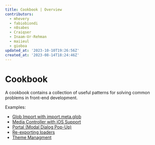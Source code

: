 ```yaml
---
title: Cookbook | Overview
contributors:
  - mhevery
  - fabiobiondi
  - n8sabes
  - Craiqser
  - Inaam-Ur-Rehman
  - maiieul
  - gioboa
updated_at: '2023-10-10T19:26:56Z'
created_at: '2023-08-14T18:24:46Z'
---
```


# Cookbook

A cookbook contains a collection of useful patterns for solving common problems in front-end development.

Examples:
- [Glob Import with import.meta.glob](./glob-import/)
- [Media Controller with iOS Support](./mediaController/)
- [Portal (Modal Dialog Pop-Up)](./portal/)
- [Re-exporting loaders](./re-exporting-loaders/)
- [Theme Managment](./theme-management/)

